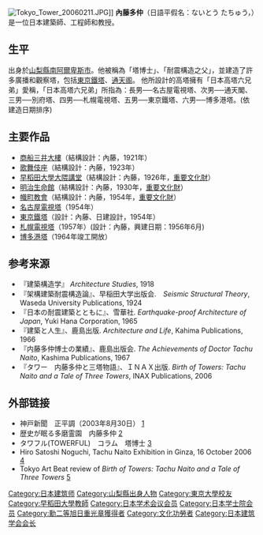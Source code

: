[[Image:Tokyo_Tower_20060211.JPG|thumb]]]]
'''內藤多仲'''（日語平假名：ないとう たちゅう，{{bd|1886年|6月12日|1970年|8月25日}}）是一位日本建築師、工程師和教授。

==生平==
出身於[[山梨縣|山梨縣]][[南阿爾卑斯市|南阿爾卑斯市]]。他被稱為「塔博士」、「耐震構造之父」，並建造了許多廣播和觀察塔，包括[[東京鐵塔|東京鐵塔]]、[[通天阁|通天阁]]。
他所設計的高塔擁有「日本高塔六兄弟」愛稱，「日本高塔六兄弟」所指為：長男──名古屋電視塔、次男──通天閣、三男──別府塔、四男──札幌電視塔、五男──東京鐵塔、六男──博多港塔。(依建造日期排序)

==主要作品==
*[[商船三井大樓|商船三井大樓]]（結構設計：內藤，1921年）
*[[歌舞伎座|歌舞伎座]]（結構設計：內藤，1923年）
*[[大隈講堂|早稻田大學大隈講堂]]（結構設計：內藤，1926年，[[重要文化財|重要文化財]]）
*[[明治生命館|明治生命館]]（結構設計：內藤，1930年，[[重要文化財|重要文化財]]）
*[[幟町教會|幟町教會]]（結構設計：內藤，1954年，[[重要文化財|重要文化財]]）
*[[名古屋電視塔|名古屋電視塔]]（1954年）
*[[東京鐵塔|東京鐵塔]]（設計：內藤、日建設計，1954年）
*[[札幌電視塔|札幌電視塔]]（1957年）(設計：內藤，興建日期：1956年6月)
*[[博多港塔|博多港塔]]（1964年竣工開放）

== 参考来源==
{{reflist}}
* 『建築構造学』 ''Architecture Studies'', 1918
* 『架構建築耐震構造論』、早稲田大学出版会.　''Seismic Structural Theory'', Waseda University Publications, 1924
* 『日本の耐震建築とともに』、雪華社. ''Earthquake-proof Architecture of Japan'', Yuki Hana Corporation, 1965
* 『建築と人生』、鹿島出版. ''Architecture and Life'', Kahima Publications, 1966
* 『内藤多仲博士の業績』、鹿島出版会. ''The Achievements of Doctor Tachu Naito'', Kashima Publications, 1967
* 『タワー　内藤多仲と三塔物語』、ＩＮＡＸ出版. ''Birth of Towers: Tachu Naito and a Tale of Three Towers'', INAX Publications, 2006

== 外部链接 ==
{{Commons category|Tachu Naito|Tachū Naitō}}
* 神戸新聞　正平調（2003年8月30日） [http://www.kobe-np.co.jp/seihei/030830ln13330.html]{{Wayback|url=http://www.kobe-np.co.jp/seihei/030830ln13330.html |date=20060822135920 }}
* 歴史が眠る多磨霊園　内藤多仲 [http://www6.plala.or.jp/guti/cemetery/PERSON/N/naitou_t.html] {{Wayback|url=http://www6.plala.or.jp/guti/cemetery/PERSON/N/naitou_t.html |date=20160809012614 }}
* タワフル(TOWERFUL)　コラム　塔博士 [https://web.archive.org/web/20060829044321/http://www2.odn.ne.jp/yoko-tower/column/tou-hakase/column-tou-hakase.htm]
* Hiro Satoshi Noguchi, Tachu Naito Exhibition in Ginza, 16 October 2006 [https://web.archive.org/web/20070208093312/http://journal.mycom.co.jp/news/2006/10/16/320.html]
* Tokyo Art Beat review of ''Birth of Towers: Tachu Naito and a Tale of Three Towers'' [http://www.tokyoartbeat.com/event/2006/A94B] {{Wayback|url=http://www.tokyoartbeat.com/event/2006/A94B |date=20200919155424 }}

{{日本建筑学会会长}}
{{Authority control}}
{{DEFAULTSORT:Naito, Tachu}}
[[Category:日本建筑师|Category:日本建筑师]]
[[Category:山梨縣出身人物|Category:山梨縣出身人物]]
[[Category:東京大學校友|Category:東京大學校友]]
[[Category:早稻田大學教師|Category:早稻田大學教師]]
[[Category:日本学术会议会员|Category:日本学术会议会员]]
[[Category:日本学士院会员|Category:日本学士院会员]]
[[Category:勳二等旭日重光章獲得者|Category:勳二等旭日重光章獲得者]]
[[Category:文化功勞者|Category:文化功勞者]]
[[Category:日本建筑学会会长|Category:日本建筑学会会长]]